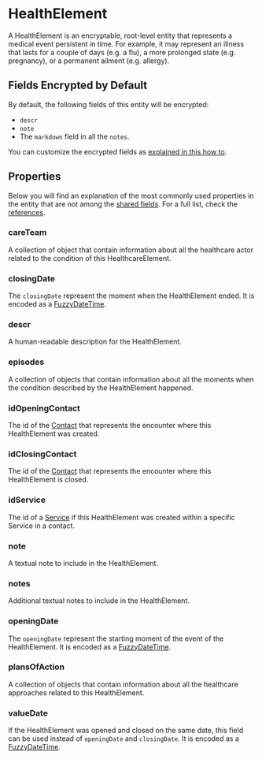 # HealthElement

A HealthElement is an encryptable, root-level entity that represents a medical event persistent in time. For example,
it may represent an illness that lasts for a couple of days (e.g. a flu), a more prolonged state (e.g. pregnancy), or
a permanent ailment (e.g. allergy).

## Fields Encrypted by Default
By default, the following fields of this entity will be encrypted:
- `descr`
- `note`
- The `markdown` field in all the `notes`.

You can customize the encrypted fields as [explained in this how to](/how-to/initialize-the-sdk/configure-what-to-encrypt).

## Properties

Below you will find an explanation of the most commonly used properties in the entity that are not among the
[shared fields](/explanations/data-model/#shared-fields). For a full list, check the [references](TODO).

### careTeam
A collection of object that contain information about all the healthcare actor related to the condition of this 
HealthcareElement.

### closingDate
The `closingDate` represent the moment when the HealthElement ended.
It is encoded as a [FuzzyDateTime](/explanations/data-model/#fuzzydatetime).

### descr
A human-readable description for the HealthElement.

### episodes
A collection of objects that contain information about all the moments when the condition described by the HealthElement
happened.

### idOpeningContact
The id of the [Contact](/explanations/data-model/contact) that represents the encounter where this HealthElement
was created.

### idClosingContact
The id of the [Contact](/explanations/data-model/contact) that represents the encounter where this HealthElement
is closed.

### idService
The id of a [Service](/explanations/data-model/service) if this HealthElement was created within a specific Service
in a contact.

### note
A textual note to include in the HealthElement.

### notes
Additional textual notes to include in the HealthElement.

### openingDate
The `openingDate` represent the starting moment of the event of the HealthElement.
It is encoded as a [FuzzyDateTime](/explanations/data-model/#fuzzydatetime).

### plansOfAction
A collection of objects that contain information about all the healthcare approaches related to this HealthElement.

### valueDate
If the HealthElement was opened and closed on the same date, this field can be used instead of `openingDate` and `closingDate`.
It is encoded as a [FuzzyDateTime](/explanations/data-model/#fuzzydatetime).